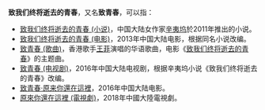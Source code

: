 '''致我们终将逝去的青春'''，又名'''致青春'''，可以指：
* [[致我们终将逝去的青春_(小说)|致我们终将逝去的青春 (小说)]]，中国大陆女作家[[辛夷坞|辛夷坞]]於2011年推出的小说。
* [[致我们终将逝去的青春_(电影)|致我们终将逝去的青春 (电影)]]，2013年中国大陆电影，根据同名小说改编。
* [[致青春_(歌曲)|致青春 (歌曲)]]，香港歌手[[王菲|王菲]]演唱的华语歌曲，电影《[[致我们终将逝去的青春_(电影)|致我们终将逝去的青春]]》的主题曲。
* [[致青春_(电视剧)|致青春 (电视剧)]]，2016年中国大陆电视剧，根据辛夷坞小说《致我们终将逝去的青春》改编。
* [[致青春·原来你還在這裡|致青春·原来你還在這裡]]，2016年中国大陆电影。
* [[原來你還在這裡_(電視劇)|原來你還在這裡 (電視劇)]]，2018年中國大陸電視劇。

{{disambig|Cat=八字以上作品消歧義|Z致}}